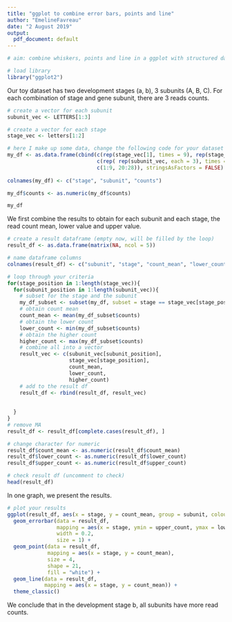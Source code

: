 ```yaml
---
title: "ggplot to combine error bars, points and line"
author: "EmelineFavreau"
date: "2 August 2019"
output:
  pdf_document: default
---
```




```r
# aim: combine whiskers, points and line in a ggplot with structured data

# load library
library("ggplot2")

```

Our toy dataset has two development stages (a, b), 3 subunits (A, B, C). For each combination of stage and gene subunit, there are 3 reads counts.

```r
# create a vector for each subunit
subunit_vec <- LETTERS[1:3]

# create a vector for each stage
stage_vec <- letters[1:2]

# here I make up some data, change the following code for your dataset
my_df <- as.data.frame(cbind(c(rep(stage_vec[1], times = 9), rep(stage_vec[2], times = 9)),
                             c(rep( rep(subunit_vec, each = 3), times = 2)),
                             c(1:9, 20:28)), stringsAsFactors = FALSE)
            
colnames(my_df) <- c("stage", "subunit", "counts")

my_df$counts <- as.numeric(my_df$counts)               

my_df
```

We first combine the results to obtain for each subunit and each stage, the read count mean, lower value and upper value.
```r
# create a result dataframe (empty now, will be filled by the loop)
result_df <- as.data.frame(matrix(NA, ncol = 5))

# name dataframe columns
colnames(result_df) <- c("subunit", "stage", "count_mean", "lower_count", "upper_count")

# loop through your criteria
for(stage_position in 1:length(stage_vec)){
  for(subunit_position in 1:length(subunit_vec)){
    # subset for the stage and the subunit
    my_df_subset <- subset(my_df, subset = stage == stage_vec[stage_position] & subunit == subunit_vec[subunit_position])
    # obtain count mean
    count_mean <- mean(my_df_subset$counts)
    # obtain the lower count
    lower_count <- min(my_df_subset$counts)
    # obtain the higher count
    higher_count <- max(my_df_subset$counts)
    # combine all into a vector
    result_vec <- c(subunit_vec[subunit_position],
                    stage_vec[stage_position],
                    count_mean,
                    lower_count,
                    higher_count)
    # add to the result df
    result_df <- rbind(result_df, result_vec)
    
  
  }
}
# remove MA
result_df <- result_df[complete.cases(result_df), ]

# change character for numeric
result_df$count_mean <- as.numeric(result_df$count_mean)
result_df$lower_count <- as.numeric(result_df$lower_count)
result_df$upper_count <- as.numeric(result_df$upper_count)

# check result df (uncomment to check)
head(result_df)
```

In one graph, we present the results.

```r
# plot your results
ggplot(result_df, aes(x = stage, y = count_mean, group = subunit, colour = subunit)) + 
  geom_errorbar(data = result_df,
                mapping = aes(x = stage, ymin = upper_count, ymax = lower_count),
                width = 0.2,
                size = 1) + 
  geom_point(data = result_df,
             mapping = aes(x = stage, y = count_mean),
             size = 4,
             shape = 21,
             fill = "white") +
  geom_line(data = result_df,
            mapping = aes(x = stage, y = count_mean)) +
  theme_classic()


```

We conclude that in the development stage b, all subunits have more read counts.